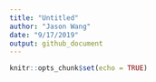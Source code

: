 ```yaml
---
title: "Untitled"
author: "Jason Wang"
date: "9/17/2019"
output: github_document
---
```


```r
knitr::opts_chunk$set(echo = TRUE)
```

